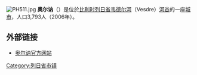 [[File:PH511.jpg|thumb]]
'''奥尔讷'''（{{lang-fr|Olne}}）是位於[[比利时|比利时]][[列日省|列日省]][[韦德尔河|韦德尔河]]（Vesdre）[[河谷|河谷]]的一座[[城市|城市]]，人口3,793人（2006年）。

== 外部链接 ==
*[https://web.archive.org/web/20060214013056/http://www.olne.be/ 奥尔讷官方网站]

{{列日省市区}}

{{DEFAULTSORT:Olne}}
{{Belgium-geo-stub}}

[[Category:列日省市镇|Category:列日省市镇]]